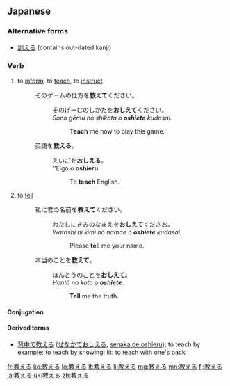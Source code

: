 ==Japanese==
{{ja-kanjitab|教}}

===Alternative forms===
* [[訓える]] (contains out-dated kanji)

===Verb===
{{ja-verb|kk|type=2|hira=おしえる|rom=oshieru}}
# to [[inform]], to [[teach]], to [[instruct]]
#: そのゲームの仕方を'''教えて'''ください。
#:: そのげーむのしかたを'''おしえて'''ください。
#:: ''Sono gēmu no shikata o '''oshiete''' kudasai.''
#::: '''Teach''' me how to play this game.
#: 英語を'''教える'''。
#:: えいごを'''おしえる'''。
#:: ''Eigo o '''oshieru'''.
#::: To '''teach''' English.
# to [[tell]]
#: 私に君の名前を'''教えて'''ください。
#:: わたしにきみのなまえを'''おしえて'''くださお。
#:: ''Watashi ni kimi no namae o '''oshiete''' kudasai.''
#::: Please '''tell''' me your name.
#: 本当のことを'''教えて'''。
#:: ほんとうのことを'''おしえて'''。
#:: ''Hontō no koto o '''oshiete'''.''
#::: '''Tell''' me the truth.

====Conjugation====
{{ja-ichi|教え|おしえ|oshie}}

====Derived terms====
* [[背中で教える]] ([[せなかでおしえる]], [[senaka de oshieru]]); to teach by example; to teach by showing; lit: to teach with one's back

[[fr:教える]]
[[ko:教える]]
[[lo:教える]]
[[lt:教える]]
[[li:教える]]
[[mg:教える]]
[[mn:教える]]
[[fj:教える]]
[[ja:教える]]
[[uk:教える]]
[[zh:教える]]